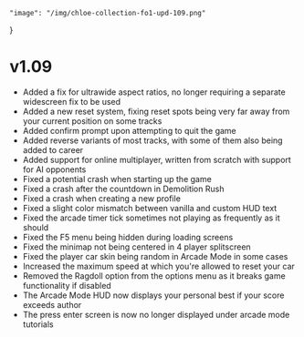 	"image": "/img/chloe-collection-fo1-upd-109.png"
}

# v1.09

- Added a fix for ultrawide aspect ratios, no longer requiring a separate widescreen fix to be used
- Added a new reset system, fixing reset spots being very far away from your current position on some tracks
- Added confirm prompt upon attempting to quit the game
- Added reverse variants of most tracks, with some of them also being added to career
- Added support for online multiplayer, written from scratch with support for AI opponents
- Fixed a potential crash when starting up the game
- Fixed a crash after the countdown in Demolition Rush
- Fixed a crash when creating a new profile
- Fixed a slight color mismatch between vanilla and custom HUD text
- Fixed the arcade timer tick sometimes not playing as frequently as it should
- Fixed the F5 menu being hidden during loading screens
- Fixed the minimap not being centered in 4 player splitscreen
- Fixed the player car skin being random in Arcade Mode in some cases
- Increased the maximum speed at which you're allowed to reset your car
- Removed the Ragdoll option from the options menu as it breaks game functionality if disabled
- The Arcade Mode HUD now displays your personal best if your score exceeds author
- The press enter screen is now no longer displayed under arcade mode tutorials